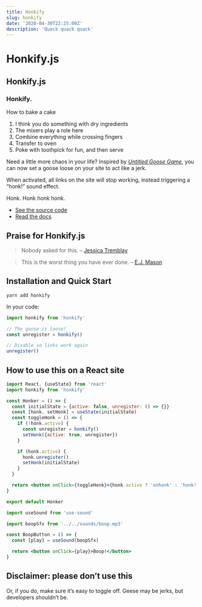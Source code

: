 ```yaml
---
title: Honkify
slug: honkify
date: '2020-04-30T22:25:00Z'
description: 'Quack quack quack'
---
```


# Honkify.js

## Honkify.js

### Honkify.

How to bake a cake

1. I think you do something with dry ingredients
2. The mixers play a role here
3. Combine everything while crossing fingers
4. Transfer to oven
5. Poke with toothpick for fun, and then serve

Need a little more chaos in your life? Inspired by [_Untitled Goose Game_](https://goose.game), you can now set a goose
loose on your site to act like a jerk.

When activated, all links on the site will stop working, instead triggering a “honk!” sound effect.

Honk. Honk honk honk.

- [See the source code](https://github.com/jlengstorf/honkify)
- [Read the docs](/docs/installation)

## Praise for Honkify.js

> Nobody asked for this. – [Jessica Tremblay](https://twitter.com/poofichu/status/1179146980569878528)

> This is the worst thing you have ever done. – [E.J. Mason](https://twitter.com/codeability/status/1179136560110768128)

## Installation and Quick Start

```
yarn add honkify
```

In your code:

```js
import honkify from 'honkify'

// The goose is loose!
const unregister = honkify()

// Disable so links work again
unregister()
```

## How to use this on a React site

```jsx
import React, {useState} from 'react'
import honkify from 'honkify'

const Honker = () => {
  const initialState = {active: false, unregister: () => {}}
  const [honk, setHonk] = useState(initialState)
  const toggleHonk = () => {
    if (!honk.active) {
      const unregister = honkify()
      setHonk({active: true, unregister})
    }

    if (honk.active) {
      honk.unregister()
      setHonk(initialState)
    }
  }

  return <button onClick={toggleHonk}>{honk.active ? 'unhonk' : 'honk!'}</button>
}

export default Honker
```

```jsx
import useSound from 'use-sound'

import boopSfx from '../../sounds/boop.mp3'

const BoopButton = () => {
  const [play] = useSound(boopSfx)

  return <button onClick={play}>Boop!</button>
}
```

## Disclaimer: please don’t use this

Or, if you do, make sure it’s easy to toggle off. Geese may be jerks, but developers shouldn’t be.
